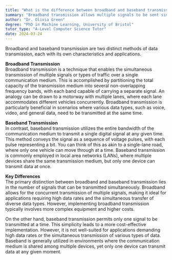 ```yaml
---
title: "What is the difference between broadband and baseband transmission?"
summary: "Broadband transmission allows multiple signals to be sent simultaneously, while baseband transmission sends one signal at a time."
author: "Dr. Olivia Green"
degree: "PhD in Machine Learning, University of Bristol"
tutor_type: "A-Level Computer Science Tutor"
date: 2024-03-24
---
```


Broadband and baseband transmission are two distinct methods of data transmission, each with its own characteristics and applications.

**Broadband Transmission**  
Broadband transmission is a technique that enables the simultaneous transmission of multiple signals or types of traffic over a single communication medium. This is accomplished by partitioning the total capacity of the transmission medium into several non-overlapping frequency bands, with each band capable of carrying a separate signal. An analogy can be drawn to a motorway with multiple lanes, where each lane accommodates different vehicles concurrently. Broadband transmission is particularly beneficial in scenarios where various data types, such as voice, video, and general data, need to be transmitted at the same time.

**Baseband Transmission**  
In contrast, baseband transmission utilizes the entire bandwidth of the communication medium to transmit a single digital signal at any given time. This method conveys the signal as a sequence of voltage pulses, with each pulse representing a bit. You can think of this as akin to a single-lane road, where only one vehicle can move through at a time. Baseband transmission is commonly employed in local area networks (LANs), where multiple devices share the same transmission medium, but only one device can transmit data at once.

**Key Differences**  
The primary distinction between broadband and baseband transmission lies in the number of signals that can be transmitted simultaneously. Broadband allows for the concurrent transmission of multiple signals, making it ideal for applications requiring high data rates and the simultaneous transfer of diverse data types. However, implementing broadband transmission typically involves more complex equipment and higher costs.

On the other hand, baseband transmission permits only one signal to be transmitted at a time. This simplicity leads to a more cost-effective implementation. However, it is not well-suited for applications demanding high data rates or the simultaneous transmission of various types of data. Baseband is generally utilized in environments where the communication medium is shared among multiple devices, yet only one device can transmit data at any given moment.
    